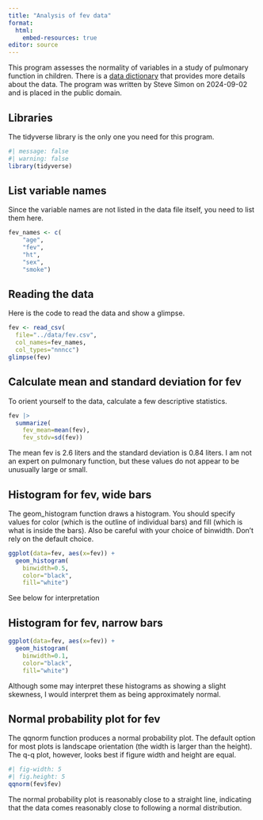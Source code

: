```yaml
---
title: "Analysis of fev data"
format: 
  html:
    embed-resources: true
editor: source
---
```


This program assesses the normality of variables in a study of pulmonary function in children. There is a [data dictionary][dd] that provides more details about the data. The program was written by Steve Simon on 2024-09-02 and is placed in the public domain.

[dd]: https://github.com/pmean/datasets/blob/master/fev.yaml

## Libraries

The tidyverse library is the only one you need for  this program.

```r
#| message: false
#| warning: false
library(tidyverse)
```

## List variable names

Since the variable names are not listed in the data file itself, you need to list them here.

```r
fev_names <- c(
    "age",
    "fev",
    "ht",
    "sex",
    "smoke")
```

## Reading the data

Here is the code to read the data and show a glimpse. 

```r
fev <- read_csv(
  file="../data/fev.csv",
  col_names=fev_names,
  col_types="nnncc")
glimpse(fev)
```

## Calculate mean and standard deviation for fev

To orient yourself to the data, calculate a few descriptive statistics.

```r
fev |>
  summarize(
    fev_mean=mean(fev),
    fev_stdv=sd(fev))
```

The mean fev is 2.6 liters and the standard deviation is 0.84 liters. I am not an expert on pulmonary function, but these values do not appear to be unusually large or small.

## Histogram for fev, wide bars

The geom_histogram function draws a histogram. You should specify values for color (which is the outline of individual bars) and fill (which is what is inside the bars). Also be careful with your choice of binwidth. Don't rely on the default choice.

```r
ggplot(data=fev, aes(x=fev)) +
  geom_histogram(
    binwidth=0.5,
    color="black",
    fill="white")
```

See below for interpretation

## Histogram for fev, narrow bars

```r
ggplot(data=fev, aes(x=fev)) +
  geom_histogram(
    binwidth=0.1,
    color="black",
    fill="white")
```

Although some may interpret these histograms as showing a slight skewness, I would interpret them as being approximately normal.

## Normal probability plot for fev

The qqnorm function produces a normal probability plot. The default option for most plots is landscape orientation (the width is larger than the height). The q-q plot, however, looks best if figure width and height are equal.

```r
#| fig-width: 5
#| fig.height: 5
qqnorm(fev$fev)
```

The normal probability plot is reasonably close to a straight line, indicating that the data comes reasonably close to following a normal distribution.
